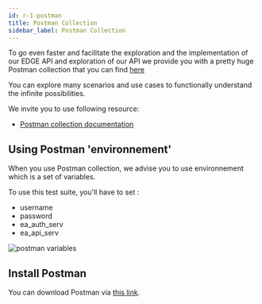```yaml
---
id: r-1-postman
title: Postman Collection
sidebar_label: Postman Collection
---
```



To go even faster and facilitate the exploration and the implementation of our EDGE API and exploration of our API we provide you with a pretty huge Postman collection that you can find  [here](https://edge.e-attestations.io)

You can explore many scenarios and use cases to functionally understand the infinite possibilities.


We invite you to use following resource: 

- [Postman collection documentation](https://edge.e-attestations.io)

## Using Postman 'environnement'

When you use Postman collection, we advise you to use environnement which is a set of variables.

To use this test suite, you'll have to set :

- username
- password
- ea_auth_serv
- ea_api_serv 


![postman variables](/img/Postman_env_variables_010.png)

## Install Postman

You can download Postman via <a href="https://www.getpostman.com/downloads/"> this link</a>.
